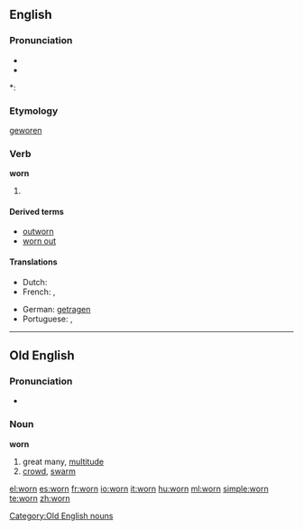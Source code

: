 ==English==

===Pronunciation===
* {{IPA|/woʊrn/|/wɔːrn/}}
* {{audio|en-us-worn.ogg|Audio (US)}}

*: {{rhymes|ɔː(r)n}}

===Etymology===
{{etyl|ang}} [[geworen]]

===Verb===
'''worn'''

# {{past participle of|[[wear]]}}

====Derived terms====
* [[outworn]]
* [[worn out]]

====Translations====
{{trans-top|past participle of wear}}
* Dutch: {{t+|nl|gedragen}}
* French: {{t+|fr|porté}}, {{t+|fr|usé}}
{{trans-mid}}
* German: [[getragen]]
* Portuguese: {{t+|pt|usado}}, {{t+|pt|vestido}}
{{trans-bottom}}

----

==Old English==

===Pronunciation===
* {{IPA|/worn/|lang=ang}}

===Noun===
'''worn''' {{m}}

# great many, [[multitude]]
# [[crowd]], [[swarm]]

[[Category:Old English nouns]]

[[el:worn]]
[[es:worn]]
[[fr:worn]]
[[io:worn]]
[[it:worn]]
[[hu:worn]]
[[ml:worn]]
[[simple:worn]]
[[te:worn]]
[[zh:worn]]